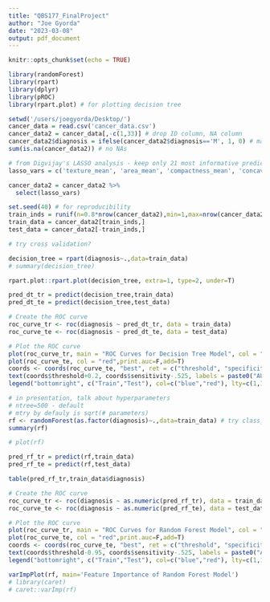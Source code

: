 ```yaml
---
title: "QBS177_FinalProject"
author: "Joe Gyorda"
date: "2023-03-08"
output: pdf_document
---
```


```r
knitr::opts_chunk$set(echo = TRUE)
```

```r
library(randomForest)
library(rpart)
library(dplyr)
library(pROC)
library(rpart.plot) # for plotting decision tree
```

```r
setwd('/users/joegyorda/Desktop/')
cancer_data = read.csv('cancer_data.csv')
cancer_data2 = cancer_data[,-c(1,33)] # drop ID column, NA column
cancer_data2$diagnosis = ifelse(cancer_data2$diagnosis=='M', 1, 0) # malignant=1, benign=0
sum(is.na(cancer_data2)) # no NAs

# from Digvijay's LASSO analysis - keep only 21 most informative predictors
lasso_vars = c('texture_mean', 'area_mean', 'compactness_mean', 'concavity_mean', 'concave.points_mean', 'fractal_dimension_mean', 'radius_se', 'texture_se', 'smoothness_se', 'compactness_se', 'concavity_se', 'concave.points_se', 'symmetry_se', 'radius_worst', 'texture_worst', 'area_worst', 'smoothness_worst', 'concavity_worst', 'concave.points_worst', 'symmetry_worst', 'fractal_dimension_worst')

cancer_data2 = cancer_data2 %>% 
  select(lasso_vars)

set.seed(40) # for reproducibility
train_inds = runif(n=0.8*nrow(cancer_data2),min=1,max=nrow(cancer_data2))
train_data = cancer_data2[train_inds,]
test_data = cancer_data2[-train_inds,]
```

```r
# try cross validation?

decision_tree = rpart(diagnosis~.,data=train_data)
# summary(decision_tree)

rpart.plot::rpart.plot(decision_tree, extra=1, type=2, under=T)
```

```r

pred_dt_tr = predict(decision_tree,train_data)
pred_dt_te = predict(decision_tree,test_data)

# Create the ROC curve
roc_curve_tr <- roc(diagnosis ~ pred_dt_tr, data = train_data)
roc_curve_te <- roc(diagnosis ~ pred_dt_te, data = test_data)

# Plot the ROC curve
plot(roc_curve_tr, main = "ROC Curves for Decision Tree Model", col = "blue",print.auc=T)
plot(roc_curve_te, col = "red",print.auc=F,add=T)
coords <- coords(roc_curve_te, "best", ret = c("threshold", "specificity", "sensitivity"))
text(coords$threshold+0.2, coords$sensitivity-.525, labels = paste0("AUC = ", round(auc(roc_curve),2)), pos = 4, col='red')
legend("bottomright", c("Train","Test"), col=c("blue","red"), lty=c(1,1)) 
```

```r

# in presentation, talk about hyperparameters
# ntree=500 - default
# mtry by defauly is sqrt(# parameters)
rf <- randomForest(as.factor(diagnosis)~.,data=train_data) # try class_wt
summary(rf)

# plot(rf)

pred_rf_tr = predict(rf,train_data)
pred_rf_te = predict(rf,test_data)

table(pred_rf_tr,train_data$diagnosis)
```

```r
# Create the ROC curve
roc_curve_tr <- roc(diagnosis ~ as.numeric(pred_rf_tr), data = train_data)
roc_curve_te <- roc(diagnosis ~ as.numeric(pred_rf_te), data = test_data)

# Plot the ROC curve
plot(roc_curve_tr, main = "ROC Curves for Random Forest Model", col = "blue",print.auc=T)
plot(roc_curve_te, col = "red",print.auc=F,add=T)
coords <- coords(roc_curve_te, "best", ret = c("threshold", "specificity", "sensitivity"))
text(coords$threshold-0.95, coords$sensitivity-.525, labels = paste0("AUC = ", round(auc(roc_curve),2)), pos = 4, col='red')
legend("bottomright", c("Train","Test"), col=c("blue","red"), lty=c(1,1)) 
```



```r
varImpPlot(rf, main='Feature Importance of Random Forest Model')
# library(caret)
# caret::varImp(rf)
```
